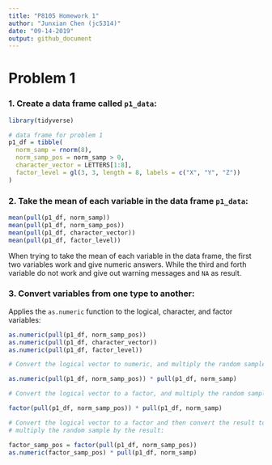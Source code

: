 ```yaml
---
title: "P8105 Homework 1"
author: "Junxian Chen (jc5314)"
date: "09-14-2019"
output: github_document
---
```


# Problem 1

### 1. Create a data frame called `p1_data`:

```r
library(tidyverse)

# data frame for problem 1
p1_df = tibble(                  
  norm_samp = rnorm(8),
  norm_samp_pos = norm_samp > 0,
  character_vector = LETTERS[1:8],
  factor_level = gl(3, 3, length = 8, labels = c("X", "Y", "Z"))
)
```

### 2. Take the mean of each variable in the data frame `p1_data`:

```r
mean(pull(p1_df, norm_samp))
mean(pull(p1_df, norm_samp_pos))
mean(pull(p1_df, character_vector))
mean(pull(p1_df, factor_level))
```

When trying to take the mean of each variable in the data frame, the first two variables work and give numeric answers. While the third and forth variable do not work and give out warning messages and `NA` as result. 

### 3. Convert variables from one type to another:

Applies the `as.numeric` function to the logical, character, and factor variables:

```r
as.numeric(pull(p1_df, norm_samp_pos))
as.numeric(pull(p1_df, character_vector))
as.numeric(pull(p1_df, factor_level))
```



```r
# Convert the logical vector to numeric, and multiply the random sample by the result:

as.numeric(pull(p1_df, norm_samp_pos)) * pull(p1_df, norm_samp)

# Convert the logical vector to a factor, and multiply the random sample by the result:

factor(pull(p1_df, norm_samp_pos)) * pull(p1_df, norm_samp)

# Convert the logical vector to a factor and then convert the result to numeric, and 
# multiply the random sample by the result:

factor_samp_pos = factor(pull(p1_df, norm_samp_pos))
as.numeric(factor_samp_pos) * pull(p1_df, norm_samp)
```